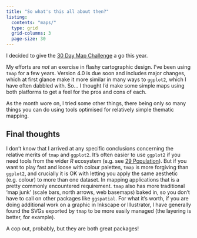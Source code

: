 ```yaml
---
title: "So what's this all about then?"
listing:
  contents: "maps/"
  type: grid
  grid-columns: 3
  page-size: 30
---
```


I decided to give the [30 Day Map Challenge](https://30daymapchallenge.com/) a go this year. 

My efforts are _not_ an exercise in flashy cartographic design. I've been using `tmap` for a few years. Version 4.0 is due soon and includes major changes, which at first glance make it more similar in many ways to `ggplot2`, which I have often dabbled with. So... I thought I'd make some simple maps using both platforms to get a feel for the pros and cons of each.

As the month wore on, I tried some other things, there being only so many things you can do using tools optimised for relatively simple thematic mapping.

## Final thoughts
I don't know that I arrived at any specific conclusions concerning the relative merits of `tmap` and `ggplot2`. It's often easier to use `ggplot2` if you need tools from the wider _R_ ecosystem (e.g. see [29 Population](maps/29-population.qmd)). But if you want to play fast and loose with colour palettes, `tmap` is more forgiving than `ggplot2`, and crucially it is OK with letting you apply the same aesthetic (e.g. colour) to more than one dataset. In mapping applications that is a pretty commonly encountered requirement. `tmap` also has more traditional 'map junk' (scale bars, north arrows, web basemaps) baked in, so you don't have to call on other packages like `ggspatial`. For what it's worth, if you are doing additional work on a graphic in Inkscape or Illustrator, I have generally found the SVGs exported by `tmap` to be more easily managed (the layering is better, for example).

A cop out, probably, but they are both great packages!
